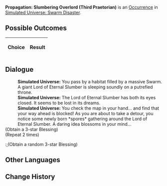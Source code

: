 {{Simulated Universe Event Infobox
|title         = Propagation: Slumbering Overlord (Third Praetorian)
|image         = Random Event 4.png
|type          =
|domains_su    = 
|domains_ext   = 
|domains_swarm = Swarm
|domains_gng   = 
|requirements  =
|prev          = {{tx}}
|next          = {{tx}}
|indexRewards  =
|characters    = 
}}
'''Propagation: Slumbering Overlord (Third Praetorian)''' is an [[Simulated Universe/Occurrence|Occurrence]] in [[Simulated Universe: Swarm Disaster]].

==Possible Outcomes==
{| class="article-table"
!Choice
!Result

|}

<!--
==Gameplay Notes==

-->
==Dialogue==
{{Dialogue Start}}
:'''Simulated Universe:''' You pass by a habitat filled by a massive Swarm. A giant Lord of Eternal Slumber is sleeping soundly on a putrefied throne.
:'''Simulated Universe:''' The Lord of Eternal Slumber has both its eyes closed. It seems to be lost in its dreams.
:'''Simulated Universe:''' You check the map in your hand... and find that your way ahead is blocked! As you are about to take a detour, you notice some newly born *spores* gathering around the Lord of Eternal Slumber. A daring idea blossoms in your mind...
;(Obtain a 3-star Blessing)
;(Repeat 2 times)
:;(Obtain a random 3-star Blessing)
{{Dialogue End}}

==Other Languages==
{{Other Languages
|en   = Propagation: Slumbering Overlord (Third Praetorian)
|zhs  = 繁育•沉睡领主（三级卫戍）
|zht  = 繁育•沉睡領主（三級衛戍）
|ja   = {{Rubi|繁殖|はんしょく}}・{{Rubi|深眠|しんみん}}の{{Rubi|領主|りょうしゅ}}（{{Rubi|三級守備|さんきゅうしゅび}}）
|ko   = 번식•깊이 잠든 영주(3급 경비)
|es   = Propagación: Cacique dormido (tercer pretoriano)
|fr   = Le seigneur assoupi de la Propagation (troisième prétorien)
|ru   = Распространение: Повелитель сна (гарнизон ур. 3)
|th   = แพร่พันธุ์: ท่านผู้หลับใหล (กองกำลังระดับ 3)
|vi   = Sinh Sôi - Lãnh Chúa Ngủ Say (Cảnh Vệ Cấp 3)
|de   = Die Ausbreitung: Schlafender Herrscher (Garnisonsstufe 3)
|id   = Propagation: Raja yang Tertidur (Garnisun Tingkat 3)
|pt   = Propagação: Soberano Adormecido (Terceiro Pretoriano)
}}

==Change History==
{{Change History|1.3}}
